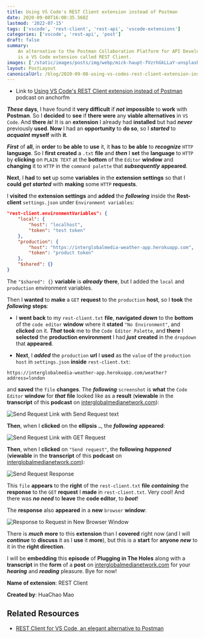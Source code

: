 ```yaml
---
title: Using VS Code's REST Client extension instead of Postman
date: 2020-09-08T16:00:35.568Z
lastmod: '2022-07-15'
tags: ['vscode', 'rest-client', 'rest-api', 'vscode-extensions']
categories: ['vscode', 'rest-api', 'post']
draft: false
summary:
    An alternative to the Postman Collaboration Platform for API Development. It
    is a VS Code extension called REST Client.
images: ['/static/images/posts/img/webp/mick-haupt-fVzrhGkLLaY-unsplash.webp']
layout: PostLayout
canonicalUrl: /blog/2020-09-08-using-vs-codes-rest-client-extension-instead-of-postman
---
```


<Unsplash
	src="/static/images/posts/img/webp/mick-haupt-fVzrhGkLLaY-unsplash.webp"
	author="Mick Haupt"
	alt="Using VS Code's REST Client extension instead of Postman"
	srcUrl="https://unsplash.com/photos/fVzrhGkLLaY"
	authorUrl="https://unsplash.com/@rocinante_11"
/>

-   Link to
    [Using VS Code's REST Client extension instead of Postman](https://anchor.fm/maria-campbell/episodes/Using-VS-Codes-REST-Client-extension-instead-of-Postman-ejarqv)
    podcast on anchorfm

_**These**_ **days**, I have found it **very difficult** if _**not**_
**impossible** to **work** with **Postman**. So I **decided** to **see** if
**there were** any **viable alternatives** in `VS Code`. And **there** _**is**_!
It is an **extension** I already had **installed** but had _**never**_
previously **used**. **Now** I had an **opportunity** to **do so**, so I
_**started**_ to _**acquaint**_ **myself** with **it**.

_**First**_ of **all**, in **order** to **be able** to **use** it, it **has** to
**be able** to _**recognize**_ `HTTP` **language**. So I **first created** a
`.txt` **file** and _**then**_ I **set** the **language** to `HTTP` by
**clicking** on `PLAIN TEXT` at the **bottom** of the `Editor` **window** and
**changing** it to `HTTP` in the `command palette` that _**subsequently**_
**appeared**.

**Next**, I **had** to **set** up some **variables** in the **extension
settings** so that I **could** _**get started**_ with **making** some `HTTP`
**requests**.

I **visited** the **extension settings** and **added** the _**following**_
inside the **Rest-client** `settings.json` under `Environment variables`:

```json
"rest-client.environmentVariables": {
	"local": {
		"host": "localhost",
		"token": "test token"
	},
	"production": {
		"host": "https://interglobalmedia-weather-app.herokuapp.com",
		"token": "product token"
	},
	"$shared": {}
}
```

The `"$shared": {}` **variable** is _**already**_ **there**, but I added the
`local` and `production` environment variables.

Then I **wanted** to **make** a `GET` **request** to the `production` **host**,
so I **took** the _**following**_ **steps**:

-   I **went back** to my `rest-client.txt` **file**, **navigated** _**down**_
    to the **bottom** of the `code editor` **window** where it **stated**
    `"No Environment"`, and **clicked** on it. _**That**_ **took** me to the
    `Code Editor Palette`, and **there** I **selected** the **production
    environment** I had _**just**_ **created** in the `dropdown` that
    **appeared**.

-   **Next**, I _**added**_ the `production` **url** I **used** as the `value`
    of the `production host` in `settings.json` **inside** `rest-client.txt`:

```shell
https://interglobalmedia-weather-app.herokuapp.com/weather?address=london
```

and **saved** the `file` **changes**. The _**following**_ `screenshot` is
**what** the `Code Editor` **window** for _**that**_ **file** looked like as a
**result** (**viewable** in the **transcript** of this **podcast** on
[interglobalmedianetwork.com](https://www.interglobalmedianetwork.com/)):

![Send Request Link with Send Request text](/static/images/posts/img/webp/screen-shot-2020-09-08-at-10.10.30-am.webp)

**Then**, when I **clicked** on the **ellipsis** `…`, the _**following**_
**appeared**:

![Send Request Link with GET Request](/static/images/posts/img/webp/screen-shot-2020-09-08-at-10.13.37-am.webp)

**Then**, when I **clicked** on `"Send request"`, the **following**
_**happened**_ (**viewable** in the **transcript** of this **podcast** on
[interglobalmedianetwork.com](https://www.interglobalmedianetwork.com/)):

![Send Request Response](/static/images/posts/img/webp/screen-shot-2020-09-08-at-10.16.05-am.webp)

This `file` **appears** to the **right** of the `rest-client.txt` **file**
_**containing**_ the **response** to the `GET` **request** I **made** in
`rest-client.txt`. Very cool! And there was _**no need**_ to **leave** the
**code editor**, to _**boot**_!

The **response** also **appeared** in a **new** `browser` **window**:

![Response to Request in New Browser Window](/static/images/posts/img/webp/screen-shot-2020-09-08-at-11.30.31-am.webp)

There is _**much**_ **more** to this **extension** than I **covered** right now
(and I will _**continue**_ to **discuss** it as I **use** it **more**), but this
is a **start** for **anyone** _**new**_ to it in the **right direction**.

I will be **embedding** this **episode** of **Plugging in The Holes** along with
a **transcript** in the **form** of a **post** on
[interglobalmedianetwork.com](https://www.interglobalmedianetwork.com/) for your
_**hearing**_ and _**reading**_ pleasure. Bye for now!

**Name of extension**: REST Client

**Created by**: HuaChao Mao

## Related Resources

-   [REST Client for VS Code, an elegant alternative to Postman](https://josephwoodward.co.uk/2017/10/rest-%20client-for-vs-code-an-elegant-alternative-postman)
